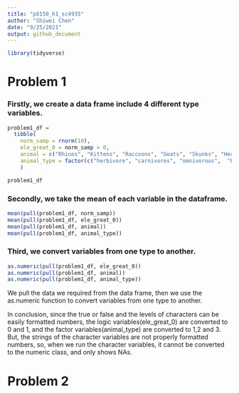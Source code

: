 ```yaml
---
title: "p8150_h1_sc4935"
author: "Shiwei Chen"
date: "9/25/2021"
output: github_document
---
```


```r
library(tidyverse)
```



# Problem 1

### Firstly, we create a data frame include 4 different type variables.

```r
problem1_df = 
  tibble(
    norm_samp = rnorm(10),
    ele_great_0 = norm_samp > 0,
    animal = c("Rhinos", "Kittens", "Raccoons", "Goats", "Skunks", "Hedgehogs", "Otters", "Giraffes", "Seals", "Fox"),
    animal_type = factor(c("herbivore", "carnivores", "omnivorous",  "herbivore", "omnivorous", "omnivorous", "carnivores", "herbivore", "carnivores", "omnivorous"))
    )

problem1_df
```

### Secondly, we take the mean of each variable in the dataframe.

```r
mean(pull(problem1_df, norm_samp))
mean(pull(problem1_df, ele_great_0))
mean(pull(problem1_df, animal))
mean(pull(problem1_df, animal_type))
```



### Third, we convert variables from one type to another.

```r
as.numeric(pull(problem1_df, ele_great_0))
as.numeric(pull(problem1_df, animal))
as.numeric(pull(problem1_df, animal_type))
```


We pull the data we required from the data frame, then we use the as.numeric function to convert variables from one type to another.

In conclusion, since the true or false and the levels of characters can be easily formatted numbers, the logic variables(ele_great_0) are converted to 0 and 1, and the factor variables(animal_type) are converted to 1,2 and 3. But, the strings of the character variables are not properly formatted numbers, so, when we run the character variables, it cannot be converted to the numeric class, and only shows NAs.





# Problem 2






